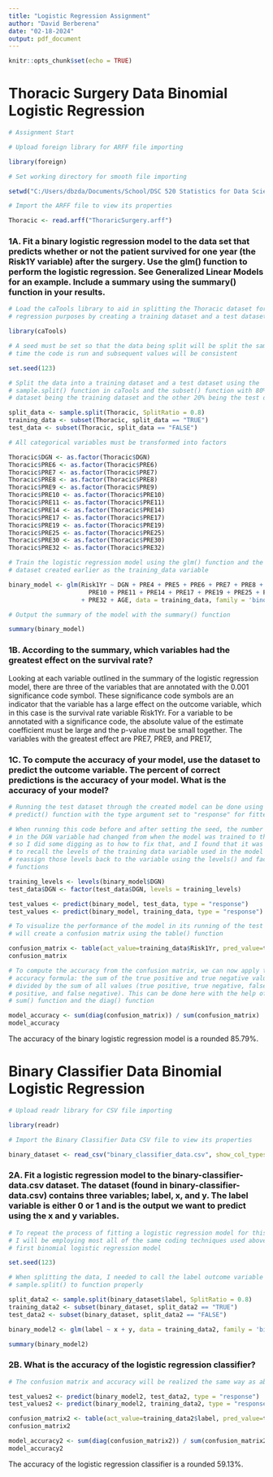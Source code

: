 ---
title: "Logistic Regression Assignment"
author: "David Berberena"
date: "02-18-2024"
output: pdf_document
---

```{r setup, include=FALSE}
knitr::opts_chunk$set(echo = TRUE)
```

# Thoracic Surgery Data Binomial Logistic Regression

```{r}
# Assignment Start

# Upload foreign library for ARFF file importing

library(foreign)

# Set working directory for smooth file importing

setwd("C:/Users/dbzda/Documents/School/DSC 520 Statistics for Data Science")

# Import the ARFF file to view its properties

Thoracic <- read.arff("ThoraricSurgery.arff")
```

### 1A. Fit a binary logistic regression model to the data set that predicts whether or not the patient survived for one year (the Risk1Y variable) after the surgery. Use the glm() function to perform the logistic regression. See Generalized Linear Models for an example. Include a summary using the summary() function in your results.

```{r}
# Load the caTools library to aid in splitting the Thoracic dataset for logistic
# regression purposes by creating a training dataset and a test dataset

library(caTools)

# A seed must be set so that the data being split will be split the same each 
# time the code is run and subsequent values will be consistent

set.seed(123)

# Split the data into a training dataset and a test dataset using the
# sample.split() function in caTools and the subset() function with 80% of the
# dataset being the training dataset and the other 20% being the test dataset

split_data <- sample.split(Thoracic, SplitRatio = 0.8)
training_data <- subset(Thoracic, split_data == "TRUE")
test_data <- subset(Thoracic, split_data == "FALSE")

# All categorical variables must be transformed into factors

Thoracic$DGN <- as.factor(Thoracic$DGN)
Thoracic$PRE6 <- as.factor(Thoracic$PRE6)
Thoracic$PRE7 <- as.factor(Thoracic$PRE7)
Thoracic$PRE8 <- as.factor(Thoracic$PRE8)
Thoracic$PRE9 <- as.factor(Thoracic$PRE9)
Thoracic$PRE10 <- as.factor(Thoracic$PRE10)
Thoracic$PRE11 <- as.factor(Thoracic$PRE11)
Thoracic$PRE14 <- as.factor(Thoracic$PRE14)
Thoracic$PRE17 <- as.factor(Thoracic$PRE17)
Thoracic$PRE19 <- as.factor(Thoracic$PRE19)
Thoracic$PRE25 <- as.factor(Thoracic$PRE25)
Thoracic$PRE30 <- as.factor(Thoracic$PRE30)
Thoracic$PRE32 <- as.factor(Thoracic$PRE32)

# Train the logistic regression model using the glm() function and the training 
# dataset created earlier as the training_data variable

binary_model <- glm(Risk1Yr ~ DGN + PRE4 + PRE5 + PRE6 + PRE7 + PRE8 + PRE9 + 
                      PRE10 + PRE11 + PRE14 + PRE17 + PRE19 + PRE25 + PRE30
                    + PRE32 + AGE, data = training_data, family = 'binomial')

# Output the summary of the model with the summary() function

summary(binary_model)
```

### 1B. According to the summary, which variables had the greatest effect on the survival rate?

Looking at each variable outlined in the summary of the logistic regression model, there are three of the variables that are annotated with the 0.001 significance code symbol. These significance code symbols are an indicator that the variable has a large effect on the outcome variable, which in this case is the survival rate variable Risk1Yr. For a variable to be annotated with a significance code, the absolute value of the estimate coefficient must be large and the p-value must be small together. The variables with the greatest effect are PRE7, PRE9, and PRE17,  

### 1C. To compute the accuracy of your model, use the dataset to predict the outcome variable. The percent of correct predictions is the accuracy of your model. What is the accuracy of your model?

```{r}
# Running the test dataset through the created model can be done using the 
# predict() function with the type argument set to "response" for fitted values

# When running this code before and after setting the seed, the number of levels
# in the DGN variable had changed from when the model was trained to this point,
# so I did some digging as to how to fix that, and I found that it was easiest 
# to recall the levels of the training data variable used in the model and 
# reassign those levels back to the variable using the levels() and factor() 
# functions

training_levels <- levels(binary_model$DGN)
test_data$DGN <- factor(test_data$DGN, levels = training_levels)

test_values <- predict(binary_model, test_data, type = "response")
test_values <- predict(binary_model, training_data, type = "response")

# To visualize the performance of the model in its running of the test data, we
# will create a confusion matrix using the table() function

confusion_matrix <- table(act_value=training_data$Risk1Yr, pred_value=test_values>0.5)
confusion_matrix

# To compute the accuracy from the confusion matrix, we can now apply the 
# accuracy formula: the sum of the true positive and true negative values 
# divided by the sum of all values (true positive, true negative, false 
# positive, and false negative). This can be done here with the help of the 
# sum() function and the diag() function

model_accuracy <- sum(diag(confusion_matrix)) / sum(confusion_matrix)
model_accuracy
```
The accuracy of the binary logistic regression model is a rounded 85.79%.

# Binary Classifier Data Binomial Logistic Regression

```{r}
# Upload readr library for CSV file importing

library(readr)

# Import the Binary Classifier Data CSV file to view its properties

binary_dataset <- read_csv("binary_classifier_data.csv", show_col_types = FALSE)
```

### 2A. Fit a logistic regression model to the binary-classifier-data.csv dataset. The dataset (found in binary-classifier-data.csv) contains three variables; label, x, and y. The label variable is either 0 or 1 and is the output we want to predict using the x and y variables.

```{r}
# To repeat the process of fitting a logistic regression model for this dataset,
# I will be employing most all of the same coding techniques used above for the
# first binomial logistic regression model

set.seed(123)

# When splitting the data, I needed to call the label outcome variable for 
# sample.split() to function properly

split_data2 <- sample.split(binary_dataset$label, SplitRatio = 0.8)
training_data2 <- subset(binary_dataset, split_data2 == "TRUE")
test_data2 <- subset(binary_dataset, split_data2 == "FALSE")

binary_model2 <- glm(label ~ x + y, data = training_data2, family = 'binomial')

summary(binary_model2)
```
### 2B. What is the accuracy of the logistic regression classifier?

```{r}
# The confusion matrix and accuracy will be realized the same way as above

test_values2 <- predict(binary_model2, test_data2, type = "response")
test_values2 <- predict(binary_model2, training_data2, type = "response")

confusion_matrix2 <- table(act_value=training_data2$label, pred_value=test_values2>0.5)
confusion_matrix2

model_accuracy2 <- sum(diag(confusion_matrix2)) / sum(confusion_matrix2)
model_accuracy2
```
The accuracy of the logistic regression classifier is a rounded 59.13%.
